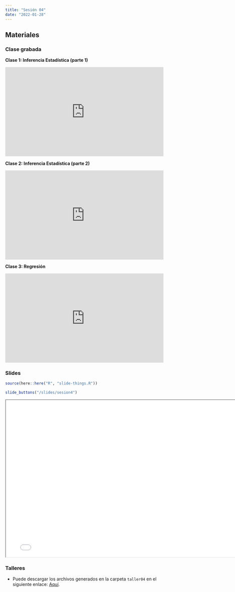 ```yaml
---
title: "Sesión 04"
date: "2022-01-28"
---
```


## Materiales

::: {.panel-tabset}

### Clase grabada

**Clase 1: Inferencia Estadística (parte 1)**

<div style="padding:56.25% 0 0 0;position:relative;"><iframe src="https://player.vimeo.com/video/795965879?h=2fc03d34af&amp;badge=0&amp;autopause=0&amp;player_id=0&amp;app_id=58479" frameborder="0" allow="autoplay; fullscreen; picture-in-picture" allowfullscreen style="position:absolute;top:0;left:0;width:100%;height:100%;" title="Sesi&amp;oacute;n 4 - Clase 1: Inferencia Estad&amp;iacute;stica"></iframe></div><script src="https://player.vimeo.com/api/player.js"></script>

**Clase 2: Inferencia Estadística (parte 2)**

<div style="padding:56.25% 0 0 0;position:relative;"><iframe src="https://player.vimeo.com/video/795959533?h=470e66a6d3&amp;badge=0&amp;autopause=0&amp;player_id=0&amp;app_id=58479" frameborder="0" allow="autoplay; fullscreen; picture-in-picture" allowfullscreen style="position:absolute;top:0;left:0;width:100%;height:100%;" title="Sesi&amp;oacute;n 4 - Clase 2: Inferencia Estad&amp;iacute;stica"></iframe></div><script src="https://player.vimeo.com/api/player.js"></script>

**Clase 3: Regresión**

<div style="padding:56.25% 0 0 0;position:relative;"><iframe src="https://player.vimeo.com/video/803534451?h=2cd8076ce8&amp;badge=0&amp;autopause=0&amp;player_id=0&amp;app_id=58479" frameborder="0" allow="autoplay; fullscreen; picture-in-picture" allowfullscreen style="position:absolute;top:0;left:0;width:100%;height:100%;" title="Sesi&amp;oacute;n 4 - Clase 3: Regresi&amp;oacute;n"></iframe></div><script src="https://player.vimeo.com/api/player.js"></script>

### Slides

```r
source(here::here("R", "slide-things.R"))
```

```r
slide_buttons("/slides/sesion4")
```

```{=html}
<iframe width="780" height="500" src="../slides/sesion4.html" title="Sesión 2"></iframe>
```

### Talleres

- Puede descargar los archivos generados en la carpeta `taller04` en el siguiente enlace: [Aquí](https://drive.google.com/drive/folders/1zNKuoKjS3sB7C__yC-M57nDzXpEPcwt2?usp=share_link).


:::


